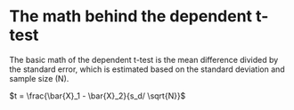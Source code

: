 # The math behind the dependent t-test

The basic math of the dependent t-test is the mean difference divided by the standard error, which is estimated based on the standard deviation and sample size (N).

$t = \frac{\bar{X}_1 - \bar{X}_2}{s_d/ \sqrt{N}}$